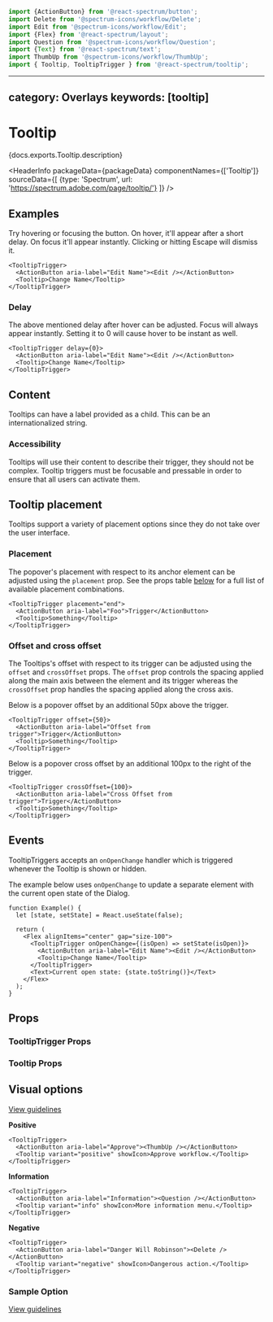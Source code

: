 <!-- Copyright 2020 Adobe. All rights reserved.
This file is licensed to you under the Apache License, Version 2.0 (the "License");
you may not use this file except in compliance with the License. You may obtain a copy
of the License at http://www.apache.org/licenses/LICENSE-2.0
Unless required by applicable law or agreed to in writing, software distributed under
the License is distributed on an "AS IS" BASIS, WITHOUT WARRANTIES OR REPRESENTATIONS
OF ANY KIND, either express or implied. See the License for the specific language
governing permissions and limitations under the License. -->



```jsx import
import {ActionButton} from '@react-spectrum/button';
import Delete from '@spectrum-icons/workflow/Delete';
import Edit from '@spectrum-icons/workflow/Edit';
import {Flex} from '@react-spectrum/layout';
import Question from '@spectrum-icons/workflow/Question';
import {Text} from '@react-spectrum/text';
import ThumbUp from '@spectrum-icons/workflow/ThumbUp';
import { Tooltip, TooltipTrigger } from '@react-spectrum/tooltip';
```

---
category: Overlays
keywords: [tooltip]
---

# Tooltip

<p>{docs.exports.Tooltip.description}</p>

<HeaderInfo
  packageData={packageData}
  componentNames={['Tooltip']}
  sourceData={[
    {type: 'Spectrum', url: 'https://spectrum.adobe.com/page/tooltip/'}
  ]} />

## Examples
Try hovering or focusing the button. On hover, it'll appear after a short delay. On focus it'll appear instantly. Clicking or hitting Escape will dismiss it.
```tsx example
<TooltipTrigger>
  <ActionButton aria-label="Edit Name"><Edit /></ActionButton>
  <Tooltip>Change Name</Tooltip>
</TooltipTrigger>
```

### Delay
The above mentioned delay after hover can be adjusted. Focus will always appear instantly. Setting it to 0 will cause hover to be instant as well.
```tsx example
<TooltipTrigger delay={0}>
  <ActionButton aria-label="Edit Name"><Edit /></ActionButton>
  <Tooltip>Change Name</Tooltip>
</TooltipTrigger>
```

## Content

Tooltips can have a label provided as a child. This can be an internationalized string.

### Accessibility

Tooltips will use their content to describe their trigger, they should not be complex. Tooltip triggers must be focusable and pressable in order to ensure that all users can activate them.

## Tooltip placement

Tooltips support a variety of placement options since they do not take over the user interface.

### Placement

The popover's placement with respect to its anchor element can be adjusted using the `placement`
prop. See the props table [below](#tooltiptrigger-props) for a full list of available placement combinations.

```tsx example
<TooltipTrigger placement="end">
  <ActionButton aria-label="Foo">Trigger</ActionButton>
  <Tooltip>Something</Tooltip>
</TooltipTrigger>
```

### Offset and cross offset

The Tooltips's offset with respect to its trigger can be adjusted using the `offset` and
`crossOffset` props. The `offset` prop controls the spacing applied along the main axis between the element and its
trigger whereas the `crossOffset` prop handles the spacing applied along the cross axis.

Below is a popover offset by an additional 50px above the trigger.
```tsx example
<TooltipTrigger offset={50}>
  <ActionButton aria-label="Offset from trigger">Trigger</ActionButton>
  <Tooltip>Something</Tooltip>
</TooltipTrigger>
```
Below is a popover cross offset by an additional 100px to the right of the trigger.
```tsx example
<TooltipTrigger crossOffset={100}>
  <ActionButton aria-label="Cross Offset from trigger">Trigger</ActionButton>
  <Tooltip>Something</Tooltip>
</TooltipTrigger>
```

## Events

TooltipTriggers accepts an `onOpenChange` handler which is triggered whenever the Tooltip is shown or hidden.

The example below uses `onOpenChange` to update a separate element with the current open state of the
Dialog.

```tsx example
function Example() {
  let [state, setState] = React.useState(false);

  return (
    <Flex alignItems="center" gap="size-100">
      <TooltipTrigger onOpenChange={(isOpen) => setState(isOpen)}>
        <ActionButton aria-label="Edit Name"><Edit /></ActionButton>
        <Tooltip>Change Name</Tooltip>
      </TooltipTrigger>
      <Text>Current open state: {state.toString()}</Text>
    </Flex>
  );
}
```

## Props

### TooltipTrigger Props
<PropTable component={docs.exports.TooltipTrigger} links={docs.links} />

### Tooltip Props
<PropTable component={docs.exports.Tooltip} links={docs.links} />

## Visual options
[View guidelines](https://spectrum.adobe.com/page/tooltip/#Table-of-options)

**Positive**
```tsx example
<TooltipTrigger>
  <ActionButton aria-label="Approve"><ThumbUp /></ActionButton>
  <Tooltip variant="positive" showIcon>Approve workflow.</Tooltip>
</TooltipTrigger>
```

**Information**
```tsx example
<TooltipTrigger>
  <ActionButton aria-label="Information"><Question /></ActionButton>
  <Tooltip variant="info" showIcon>More information menu.</Tooltip>
</TooltipTrigger>
```

**Negative**
```tsx example
<TooltipTrigger>
  <ActionButton aria-label="Danger Will Robinson"><Delete /></ActionButton>
  <Tooltip variant="negative" showIcon>Dangerous action.</Tooltip>
</TooltipTrigger>
```

### Sample Option
[View guidelines](https://spectrum.adobe.com/page/text-field/#Width)
